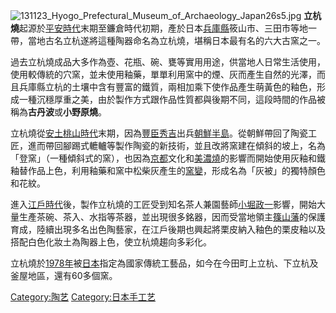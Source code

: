 [[File:131123_Hyogo_Prefectural_Museum_of_Archaeology_Japan26s5.jpg|thumb]]
'''立杭燒'''起源於[[平安時代|平安時代]]末期至鐮倉時代初期，產於日本[[兵庫縣|兵庫縣]]筱山市、三田市等地一帶，當地古名立杭遂將這種陶器命名為立杭燒，堪稱日本最有名的六大古窯之一。

過去立杭燒成品大多作為壺、花瓶、碗、甕等實用用途，供當地人日常生活使用，使用較傳統的穴窯，並未使用釉藥，單單利用窯中的煙、灰而產生自然的光澤，而且兵庫縣立杭的土壤中含有豐富的鐵質，兩相加乘下使作品產生萌黃色的釉色，形成一種沉穩厚重之美，由於製作方式跟作品性質都與後期不同，這段時間的作品被稱為'''古丹波'''或'''小野原燒'''。

立杭燒從[[安土桃山時代|安土桃山時代]]末期，因為[[豐臣秀吉|豐臣秀吉]]出兵[[朝鮮半島|朝鮮半島]]。從朝鮮帶回了陶瓷工匠，進而帶回腳踢式轆轤等製作陶瓷的新技術，並且改將窯建在傾斜的坡上，名為「登窯」（一種傾斜式的窯），也因為[[京都|京都]]文化和[[美濃燒|美濃燒]]的影響而開始使用灰釉和鐵釉替作品上色，利用釉藥和窯中松柴灰產生的[[窯變|窯變]]，形成名為「灰被」的獨特顏色和花紋。

進入[[江戶時代|江戶時代]]後，製作立杭燒的工匠受到知名茶人兼園藝師[[小堀政一|小堀政一]]影響，開始大量生產茶碗、茶入、水指等茶器，並出現很多銘器，因而受當地領主[[篠山藩|篠山藩]]的保護育成，陸續出現多名出色陶藝家，在江戶後期也興起將栗皮納入釉色的栗皮釉以及搭配白色化妝土為陶器上色，使立杭燒趨向多彩化。

立杭燒於[[1978年|1978年]]被[[日本|日本]]指定為國家傳統工藝品，如今在今田町上立杭、下立杭及釜屋地區，還有60多個窯。

{{Commonscat|Tamba ware}}

[[Category:陶艺|Category:陶艺]]
[[Category:日本手工艺|Category:日本手工艺]]